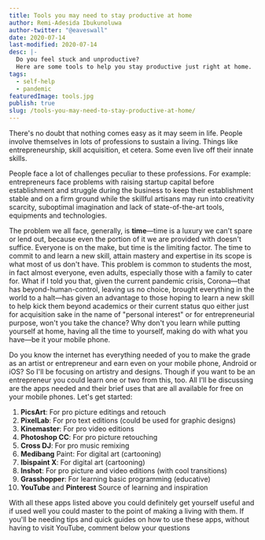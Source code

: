 ```yaml
---
title: Tools you may need to stay productive at home
author: Remi-Adesida Ibukunoluwa
author-twitter: "@eaveswall"
date: 2020-07-14
last-modified: 2020-07-14
desc: |-
  Do you feel stuck and unproductive?
  Here are some tools to help you stay productive just right at home.
tags:
  - self-help
  - pandemic
featuredImage: tools.jpg
publish: true
slug: /tools-you-may-need-to-stay-productive-at-home/
---
```


There's no doubt that nothing comes easy as it may seem in life. People involve themselves in lots of professions to sustain a living. Things like entrepreneurship, skill acquisition, et cetera. Some even live off their innate skills. 

People face a lot of challenges peculiar to these professions. For example: entrepreneurs face problems with raising startup capital before establishment and struggle during the business to keep their establishment stable and on a firm ground while the skillful artisans may run into creativity scarcity, suboptimal imagination and lack of state-of-the-art tools, equipments and technologies.

The problem we all face, generally, is **time**&mdash;time is a luxury we can't spare or lend out, because even the portion of it we are provided with doesn't suffice. Everyone is on the make, but time is the limiting factor. The time to commit to and learn a new skill, attain mastery and expertise in its scope is what most of us don't have. This problem is common to students the most, in fact almost everyone, even adults, especially those with a family to cater for.
What if I told you that, given the current pandemic crisis, Corona&mdash;that has beyond-human-control, leaving us no choice, brought everything in the world to a halt&mdash;has given an advantage to those hoping to learn a new skill to help kick them beyond academics or their current status quo either just for acquisition sake in the name of "personal interest" or for entrepreneurial purpose, won't you take the chance? Why don't you learn while putting yourself at home, having all the time to yourself, making do with what you have&mdash;be it your mobile phone.

Do you know the internet has everything needed of you to make the grade as an artist or entrepreneur and earn even on your mobile phone, Android or iOS? So I'll be focusing on artistry and designs. Though if you want to be an entrepreneur you could learn one or two from this, too. All I'll be discussing are the apps needed and their brief uses that are all available for free on your mobile phones. Let's get started:

  1. **PicsArt**: For pro picture editings and retouch 
  2. **PixelLab**: For pro text editions (could be used for graphic designs)
  3. **Kinemaster**: For pro video editions 
  4. **Photoshop CC**: For pro picture retouching
  5. **Cross DJ**: For pro music remixing
  6. **Medibang** Paint: For digital art (cartooning)
  7. **Ibispaint X**: For digital art (cartooning)
  8. **Inshot**: For pro picture and video editions (with cool transitions)
  9. **Grasshopper**: For learning basic programming (educative)
  10. **YouTube** and **Pinterest** Source of learning and inspiration

With all these apps listed above you could definitely get yourself useful and if used well you could master to the point of making a living with them.
If you'll be needing tips and quick guides on how to use these apps, without having to visit YouTube, comment below your questions


